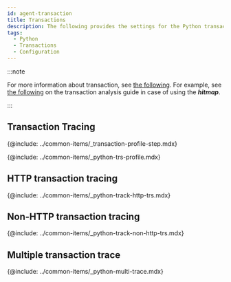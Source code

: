 ```yaml
---
id: agent-transaction
title: Transactions
description: The following provides the settings for the Python transactions.
tags:
  - Python
  - Transactions
  - Configuration
---
```


:::note

For more information about transaction, see [the following](track-transactions-intro). For example, see [the following](trs-view) on the transaction analysis guide in case of using the **_hitmap_**.

:::

## Transaction Tracing

{@include: ../common-items/_transaction-profile-step.mdx}

{@include: ../common-items/_python-trs-profile.mdx} 

## HTTP transaction tracing

{@include: ../common-items/_python-track-http-trs.mdx} 

## Non-HTTP transaction tracing

{@include: ../common-items/_python-track-non-http-trs.mdx} 

## Multiple transaction trace

{@include: ../common-items/_python-multi-trace.mdx}
